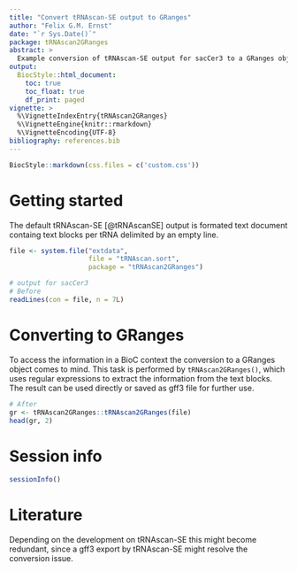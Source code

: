 ```yaml
---
title: "Convert tRNAscan-SE output to GRanges"
author: "Felix G.M. Ernst"
date: "`r Sys.Date()`"
package: tRNAscan2GRanges
abstract: >
  Example conversion of tRNAscan-SE output for sacCer3 to a GRanges object
output: 
  BiocStyle::html_document:
    toc: true
    toc_float: true
    df_print: paged
vignette: >
  %\VignetteIndexEntry{tRNAscan2GRanges}
  %\VignetteEngine{knitr::rmarkdown}
  %\VignetteEncoding{UTF-8}
bibliography: references.bib
---
```


```r
BiocStyle::markdown(css.files = c('custom.css'))
```

# Getting started

The default tRNAscan-SE [@tRNAscanSE] output is formated text document containg 
text blocks per tRNA delimited by an empty line.

```r
file <- system.file("extdata", 
                    file = "tRNAscan.sort", 
                    package = "tRNAscan2GRanges")

# output for sacCer3
# Before
readLines(con = file, n = 7L)
```

# Converting to GRanges

To access the information in a BioC context the conversion to a GRanges object 
comes to mind. This task is performed by `tRNAscan2GRanges()`, which uses 
regular expressions to extract the information from the text blocks. The result
can be used directly or saved as gff3 file for further use.

```r
# After
gr <- tRNAscan2GRanges::tRNAscan2GRanges(file)
head(gr, 2)
```

# Session info

```r
sessionInfo()
```

# Literature

Depending on the development on tRNAscan-SE this might become redundant, since
a gff3 export by tRNAscan-SE might resolve the conversion issue. 